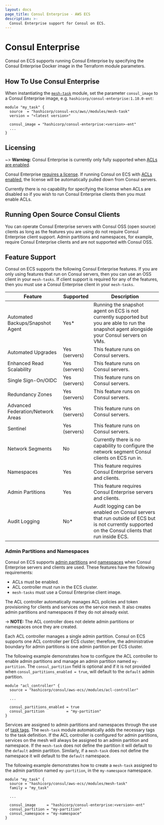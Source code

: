 ```yaml
---
layout: docs
page_title: Consul Enterprise - AWS ECS
description: >-
  Consul Enterprise support for Consul on ECS.
---
```


# Consul Enterprise

Consul on ECS supports running Consul Enterprise by specifying the Consul Enterprise
Docker image in the Terraform module parameters.

## How To Use Consul Enterprise

When instantiating the [`mesh-task`](https://registry.terraform.io/modules/hashicorp/consul-ecs/aws/latest/submodules/mesh-task) module,
set the parameter `consul_image` to a Consul Enterprise image, e.g. `hashicorp/consul-enterprise:1.10.0-ent`:

```hcl
module "my_task" {
  source  = "hashicorp/consul-ecs/aws//modules/mesh-task"
  version = "<latest version>"

  consul_image = "hashicorp/consul-enterprise:<version>-ent"
  ...
}
```

## Licensing

~> **Warning:** Consul Enterprise is currently only fully supported when [ACLs are enabled](/docs/ecs/production-installation#deploy-acl-controller).

Consul Enterprise [requires a license](/docs/enterprise/license/overview). If running
Consul on ECS with [ACLs enabled](/docs/ecs/production-installation#deploy-acl-controller), the license
will be automatically pulled down from Consul servers.

Currently there is no capability for specifying the license when ACLs are disabled so if you wish to
run Consul Enterprise clients then you must enable ACLs.

## Running Open Source Consul Clients

You can operate Consul Enterprise servers with Consul OSS (open source) clients as long as the features you are using do not require Consul Enterprise client support. Admin partitions and namespaces, for example, require Consul Enterprise clients and are not supported with Consul OSS.

## Feature Support

Consul on ECS supports the following Consul Enterprise features.
If you are only using features that run on Consul servers, then you can use an OSS client in your `mesh-tasks`.
If client support is required for any of the features, then you must use a Consul Enterprise client in your `mesh-tasks`.

| Feature                           | Supported     | Description                                                                                                                                                             |
|-----------------------------------|---------------|-------------------------------------------------------------------------------------------------------------------------------------------------------------------------|
| Automated Backups/Snapshot Agent  | Yes*          | Running the snapshot agent on ECS is not currently supported but you are able to run the snapshot agent alongside your Consul servers on VMs.                           |
| Automated Upgrades                | Yes (servers) | This feature runs on Consul servers.                                                                                                                                    |
| Enhanced Read Scalability         | Yes (servers) | This feature runs on Consul servers.                                                                                                                                    |
| Single Sign-On/OIDC               | Yes (servers) | This feature runs on Consul servers.                                                                                                                                    |
| Redundancy Zones                  | Yes (servers) | This feature runs on Consul servers.                                                                                                                                    |
| Advanced Federation/Network Areas | Yes (servers) | This feature runs on Consul servers.                                                                                                                                    |
| Sentinel                          | Yes (servers) | This feature runs on Consul servers.                                                                                                                                    |
| Network Segments                  | No            | Currently there is no capability to configure the network segment Consul clients on ECS run in.                                                                         |
| Namespaces                        | Yes           | This feature requires Consul Enterprise servers and clients.                                                                                                            |
| Admin Partitions                  | Yes           | This feature requires Consul Enterprise servers and clients.                                                                                                            |
| Audit Logging                     | No*           | Audit logging can be enabled on Consul servers that run outside of ECS but is not currently supported on the Consul clients that run inside ECS.                        |

### Admin Partitions and Namespaces

Consul on ECS supports [admin partitions](/docs/enterprise/admin-partitions) and [namespaces](/docs/enterprise/namespaces) when Consul Enterprise servers and clients are used.
These features have the following requirements:
* ACLs must be enabled.
* ACL controller must run in the ECS cluster.
* `mesh-tasks` must use a Consul Enterprise client image.

The ACL controller automatically manages ACL policies and token provisioning for clients and services on the service mesh.
It also creates admin partitions and namespaces if they do not already exist.

-> **NOTE:** The ACL controller does not delete admin partitions or namespaces once they are created.

Each ACL controller manages a single admin partition. Consul on ECS supports one ACL controller per ECS cluster;
therefore, the administrative boundary for admin partitions is one admin partition per ECS cluster.

The following example demonstrates how to configure the ACL controller to enable admin partitions
and manage an admin partition named `my-partition`. The `consul_partition` field is optional and if it
is not provided when `consul_partitions_enabled = true`, will default to the `default` admin partition.

<CodeBlockConfig highlight="6-7">

```hcl
module "acl_controller" {
  source = "hashicorp/consul/aws-ecs//modules/acl-controller"

  ...

  consul_partitions_enabled = true
  consul_partition          = "my-partition"
}
```

</CodeBlockConfig>

Services are assigned to admin partitions and namespaces through the use of [task tags](/docs/ecs/manual/install#task-tags).
The `mesh-task` module automatically adds the necessary tags to the task definition.
If the ACL controller is configured for admin partitions, services on the mesh will
always be assigned to an admin partition and namespace. If the `mesh-task` does not define
the partition it will default to the `default` admin partition. Similarly, if a `mesh-task` does
not define the namespace it will default to the `default` namespace.

The following example demonstrates how to create a `mesh-task` assigned to the admin partition named
`my-partition`, in the `my-namespace` namespace.

<CodeBlockConfig highlight="7-9">

```hcl
module "my_task" {
  source = "hashicorp/consul/aws-ecs//modules/mesh-task"
  family = "my_task"

  ...

  consul_image     = "hashicorp/consul-enterprise:<version>-ent"
  consul_partition = "my-partition"
  consul_namespace = "my-namespace"
}
```

</CodeBlockConfig>
